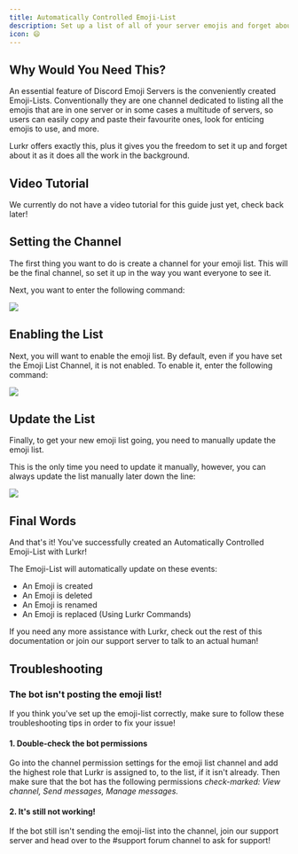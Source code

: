 ```yaml
---
title: Automatically Controlled Emoji-List
description: Set up a list of all of your server emojis and forget about it as it updates itself
icon: 😄
---
```


## Why Would You Need This?

An essential feature of Discord Emoji Servers is the conveniently created Emoji-Lists. Conventionally they are one channel dedicated to listing all the emojis that are in one server or in some cases a multitude of servers, so users can easily copy and paste their favourite ones, look for enticing emojis to use, and more.

Lurkr offers exactly this, plus it gives you the freedom to set it up and forget about it as it does all the work in the background.

## Video Tutorial

We currently do not have a video tutorial for this guide just yet, check back later!

## Setting the Channel

The first thing you want to do is create a channel for your emoji list. This will be the final channel, so set it up in the way you want everyone to see it.

Next, you want to enter the following command:

![](https://i.imgur.com/Lxxb7HC.png)

## Enabling the List

Next, you will want to enable the emoji list. By default, even if you have set the Emoji List Channel, it is not enabled. To enable it, enter the following command:

![](https://i.imgur.com/pbPcRBu.png)

## Update the List

Finally, to get your new emoji list going, you need to manually update the emoji list.

This is the only time you need to update it manually, however, you can always update the list manually later down the line:

![](https://i.imgur.com/QpCpmra.png)

## Final Words

And that's it! You've successfully created an Automatically Controlled Emoji-List with Lurkr!

The Emoji-List will automatically update on these events:

* An Emoji is created
* An Emoji is deleted
* An Emoji is renamed
* An Emoji is replaced (Using Lurkr Commands)

If you need any more assistance with Lurkr, check out the rest of this documentation or join our support server to talk to an actual human!

## Troubleshooting

### The bot isn't posting the emoji list!

If you think you've set up the emoji-list correctly, make sure to follow these troubleshooting tips in order to fix your issue!

#### 1. Double-check the bot permissions

Go into the channel permission settings for the emoji list channel and add the highest role that Lurkr is assigned to, to the list, if it isn't already. Then make sure that the bot has the following permissions _check-marked: View channel, Send messages, Manage messages._

#### 2. It's still not working!

If the bot still isn't sending the emoji-list into the channel, join our support server and head over to the #support forum channel to ask for support!